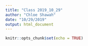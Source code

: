 ```yaml
---
title: "Class 2019_10_29"
author: "Chloe Shawah"
date: "10/29/2019"
output: html_document
---
```


```r
knitr::opts_chunk$set(echo = TRUE)
```


